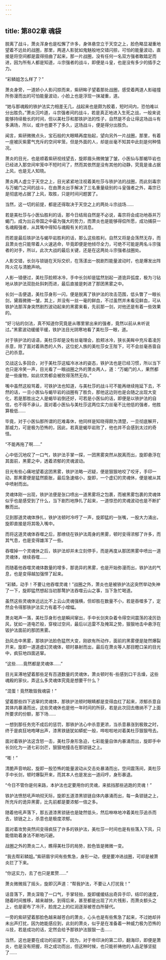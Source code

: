 ```yaml
---
---
---
```

title: 第802章 魂袋
---



脱离了战斗，萧炎浑身也是松懈了许多，身体悬空立于天空之上，脸色略显凝重地望着不远处的战圈，那里，两道人影犹如鬼魅般地交错闪掠，可怕的能量波动，直接是将空间都是震得扭曲了起来，那一片战圈，没有任何一名双方强者敢踏足而进，因为所有人都是知道，斗宗强者的战斗，即便是斗皇，也是没有多少的插手之力。

“彩鳞姐怎么样了？”

萧炎身旁，一道娇小人影闪掠而来，紫研眸子望着那处战圈，感受着两道人影碰撞所弥漫而出的可怕能量波动，小脸上也是浮现一抹凝重，道。

“她与那魂殿的铁护法实力相差无几，战起来也是颇为胶着，短时间内，恐怕难以分出胜负。”萧炎沉吟道，斗宗强者间的战斗，若是真正地进入生死之战，一般来说能够持续极长的时间，但以美杜莎和那铁护法的性子，自然是不会让得这场战斗有多满场，所以，或许也要不了多久，这场战斗，便是得分出胜负。

闻言，紫研微微点头，宝石般的大眼睛再度抬起，望向另外一片战圈，那里，有着一座被灰紫雾气充斥的空间牢笼，但是外面的人，却是丝毫不知其中此刻是何种情况。

萧炎的目光，也是顺着紫研视线望去，旋即眉头微微皱了皱，小医仙与那蝎毕岩也已经进入那空间牢笼中不短时间了，然而其依然是没有其他的动静，究竟是谁占据上风，也是无人知晓。

萧炎两人虚立于天空之上，目光紧紧地注视着美杜莎与铁护法的战圈，而此刻毒宗与万蝎门之间的战斗，在由萧炎出手解决了三名重量级别的斗皇强者之外，毒宗已是彻底地占据了上风，取胜，只是时间问题罢了。

当然，这一切的前提，都是还得取决于天空之上的两处斗宗战场……

若是美杜莎与小医仙胜利的话，那今日结局自然是不必说，毒宗将会成功地吞并万蝎门，成为出云帝国之中最为强大的势力，而萧炎也是能够得偿所愿，成功捕获一名魂殿强者，从其嘴中得知与魂殿有关的消息。

而若是最后铁护法与蝎毕岩胜利的话，那么这些胜利，自然又将是会荡然无存，而且萧炎也只能带着人火速逃命，毕竟即便是他倾尽全力，可绝不可能是两名斗宗强者的对手，所以，此次大战的最后关键，还是在这两处斗宗强者战圈处。

人影交错，长剑与锁链在天际交织，在荡漾出一脱剧烈能量波动时，也是爆发出阵阵火花与清脆声响。

人影一错便过，美杜莎脸颊冰冷，手中长剑却是猛然划起一道诡异弧度，极为刁钻地从铁护法双肋处斜刺而进，最后直接是刺进了那团黑雾之中。

长剑一击便退，美杜莎身形一闪，便是脱离了铁护法的攻击范围，低头瞥了一眼长剑，黛眉微微一皱，其上，并没有一丝一毫的鲜血，不过虽然并未看见鲜血，可从铁护法那浑身突然剧烈波动起来的黑雾来看，先前那一剑，对他还是有着一些效果的。

“好刁钻的剑法，真不知道你究竟是从哪里冒出来的强者，竟然以前从未听说过。”黑雾波动缓缓平缓，铁护法目光阴寒地看了美杜莎一眼，道。

对于铁护法的话语，美杜莎却是没有丝毫理会，脸颊冰冷，狭长美眸中充斥着凌厉杀意，除了面对着熟悉的人外，这位蛇人族的美杜莎女王陛下，可不会丝毫吝啬自己的杀意。

交战这么多回合，对于美杜莎这幅冷冰冰的姿态，铁护法也是已经习惯，所以当下也只是冷笑一声，目光看了一眼战圈之外的萧炎两人，道：“万蝎门的人，果然都是一些废物，如此优势都会被败得荡然无存。”

嘴中虽然这般骂着，可铁护法也知道，与美杜莎的战斗可不能再继续拖延下去，不然的话，一旦小医仙与蝎毕岩的战圈有了胜负，那他这边则也是会随之出现大变化，若是那胜出之人是蝎毕岩倒还好，可若是小医仙的话，即便是以铁护法的自信，也不得不承认，面对着小医仙与美杜莎这两位实力丝毫不比他低的强者，他胜算极低……

毕竟，对于小医仙那所谓的厄难毒休，他同样是知晓得颇为清楚，一旦彻底解开，那威力，可是极为恐怖的，因此，若真是蝎毕岩败了，他也并不会感到太过的奇怪。

“不能再拖了啊……”

心中低沉地叹了一口气，铁护法手掌一探，一团黑雾突然从脱离而出，旋即悬浮在其面前，黑雾之中，透着浓郁的灵魂波动。

目光有些心痛地望着这团黑雾，铁护法略一迟疑，便是狠狠地咬了咬牙，手印一动，那黑雾便是猛然膨胀，最后急速缩小，旋即，一个虚幻的灵魂休，便是被从其中喷射而出。

灵魂体刚一出现，铁护法便是张口喷出一道黑雾将之包裹，而被黑雾包裹的灵魂体似乎也是感受到了什么，当下剧烈地挣扎了起来，一道惊恐的灵魂波动也是不断扩散而出。

见到那道灵魂体挣扎，铁护法顿时冷哼了一声，旋即猛的一张嘴，一股大力涌出，旋即直接是将其吸入嘴中。

而将这道灵魂体吞噬之后，那缭绕在铁护法周身的黑雾，顿时变得浓郁了许多，而其气息，也是变得雄浑了一些。

吞噬掉一个灵魂休之后，铁护法却并未立刻停手，而是再度从那团黑雾中喷出一道灵魂体，继续吞噬……

而随着他吞噬灵魂体数量的增多，那诡异的黑雾，也是开始弥漫而出，铁护法的气息，也是变得越加强悍了起来。

“彩鳞，动手！不要让他吞噬灵魂！”战圈之外，萧炎也是被铁护法这突然举动失神了一下，旋即猛然想起当初那鹜护法吞噬云山之事，当下急忙喝道。

虽然这些灵魂体远远比不上云山灵魂强横，但却胜在数量不小，若是吞噬多了，定然会令得那铁护法实力有着不小增幅。

萧炎喝声一落，美杜莎身形也是瞬间窜出，手中长剑夹杂着令得空间震荡的凌厉劲风，犹如一道电芒般，穿梭过空间，最后以迅雷不及掩耳之势，狠狠地击中悬浮在钣护法面前的那团黑雾。

劲风击中黑雾，那铁护法脸色猛然大变，刚欲有所动作，面前的黑雾便是陡然爆裂开来，旋即一道道虚幻灵魂体，顿时暴射而出，最后在萧炎等人那目瞪口呆的目光中，疯狂地四面逃窜。

“这些……竟然都是灵魂体……”

目光呆滞地望着那些足有百道数量的灵魂休，萧炎顿时有-些感到口干舌燥，这些魂殿的家伙，弄这么多灵魂体究竟是想要干什么？

“混蛋！竟然敢毁我魂袋！”

望着那些四下逃窜的灵魂体，那铁护法顿时眼睛都是变得血红了起来，浓郁杀意自其体内暴涌而出，这些灵魂休也是他一年时间的所获，若是此次回去缴纳不了上面所要求的份额，那下场……

一想到那任务完不成后的惩罚，那铁护法心中杀意更浓，当杀意暴涨到极致之时，终于是疯狂地咆哮出声，漆黑铁链犹如蟒蛇一般，哗啦啦地对着美杜莎狠狠甩去。

面对着铁护法这含怒一击，美杜莎身形急迫，七彩能量自体内暴涌而出，旋即手中长剑化为一道七彩剑芒，狠狠地撞击在那锁链之上。

“嘭！”

清脆声音响起，旋即一股恐怖的能量波动从交击处暴涌而出，空间震荡间，美杜莎手中长剑，顿时爆裂开来，而其本人也是发出一道闷哼，身形暴退。

“今日不管你是何来路，本护法也定要用你的灵魂，来抵挡那些逃跑的灵魂！”

铁护法愤怒吼声响彻天际，旋即五道漆黑锁链自体内暴涌而出，每一条锁链之上，所充斥的诡异黑雾，比先前都是要浓郁一倍之多。

随着他吼声落下，那五道漆黑锁链也是陡然低头，然后咻咻地冲着美杜莎追杀而去，锁链之上，杀意也是极度浓郁。

面对着攻势突然间变得疯狂了许多的铁护法，美杜莎一时间也是有些落入下风，只能借助着身法不断地闪避。

战圈之外的萧炎二人，瞧得美杜莎的局势，脸色皆是微微一变。

“我去帮彩鳞姐。”紫研眉宇间有些焦急，身形一动，便是要冲进战圈，可却是被萧炎拦了下来。

“你这实力，去了也只是累赘……”

萧炎微微摇了摇头，旋即沉声道：“帮我护法，不要让人打扰我！”

话音落下，萧炎深吸了一口气，手掌轻抬，旋即缓缓结出奇异手印，结印的速度，随着时间推移，越来越快，到得后来，甚至都是出现了片片残影，而萧炎额头之上，也是密布了冷汗，脸庞之上的红润逐渐被苍白所替代。

一旁的紫研望着那脸色越来越苍白的萧炎，心头也是有些焦急了起来，不过她却并未出声打扰，因为她能感应到，此刻的萧炎，似乎是在准备着一种威力极为恐怖的斗技，若是成功的话，定然会给予那铁护法狠狠一击……

当然，这也是要在成功的前提下，因为，对于帝印决的第二印，翻海印，即便是萧炎，也是没有把握，将之成功而出，但这种时候，也只能祈祷他的人品足够坚挺了……